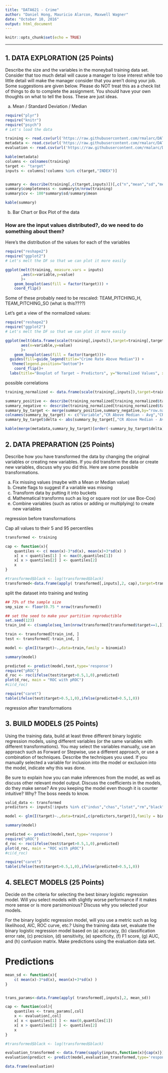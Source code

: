 ```yaml
---
title: "DATA621 - Crime"
author: "Daniel Hong, Mauricio Alarcon, Maxwell Wagner"
date: "October 10, 2016"
output: html_document
---
```


```r
knitr::opts_chunk$set(echo = TRUE)
```


* * * 


## 1. DATA EXPLORATION (25 Points)
Describe the size and the variables in the moneyball training data set. Consider that too much detail will cause a manager to lose interest while too little detail will make the manager consider that you aren't doing your job. Some suggestions are given below. Please do NOT treat this as a check list of things to do to complete the assignment. You should have your own thoughts on what to tell the boss. These are just ideas.

a. Mean / Standard Deviation / Median

```r
require("plyr")
require("knitr")
require("psych")
# Let's load the data

training <- read.csv(url('https://raw.githubusercontent.com/rmalarc/DATA621/master/hw03/crime-training-data.csv'))
metadata <- read.csv(url('https://raw.githubusercontent.com/rmalarc/DATA621/master/hw03/crime-metadata.csv'))
evaluation <- read.csv(url('https://raw.githubusercontent.com/rmalarc/DATA621/master/hw03/crime-evaluation-data.csv'))

kable(metadata)
columns <- colnames(training)
target <- "target"
inputs <- columns[!columns %in% c(target,"INDEX")]


summary <- describe(training[,c(target,inputs)])[,c("n","mean","sd","median","min","max")]
summary$completeness <- summary$n/nrow(training)
summary$cv <- 100*summary$sd/summary$mean

kable(summary)

```

b. Bar Chart or Box Plot of the data

### How are the input values distributed?, do we need to do something about them?

Here's the distribution of the values for each of the variables

```r
require("reshape2")
require("ggplot2")
# Let's melt the DF so that we can plot it more easily

ggplot(melt(training, measure.vars = inputs)
       ,aes(x=variable,y=value)
       )+
    geom_boxplot(aes(fill = factor(target))) +
    coord_flip()
```

Some of these probably need to be rescaled: TEAM_PITCHING_H, TEAM_PITCHING_SO  (what is this????)

Let's get a view of the normalized values:

```r
require("reshape2")
require("ggplot2")
# Let's melt the DF so that we can plot it more easily

ggplot(melt(data.frame(scale(training[,inputs]),target=training[,target]), measure.vars = inputs),
       aes(x=variable,y=value)
       )+
    geom_boxplot(aes(fill = factor(target)))+
  guides(fill=guide_legend(title="Crime Rate Above Median")) +
   theme(legend.position="bottom")+
    coord_flip()+
  labs(title="Boxplot of Target ~ Predictors", y="Normalized Values", x="Predictor")

```

possible correlations

```r

training_normalized <- data.frame(scale(training[,inputs]),target=training[,target])

summary_positive <- describe(training_normalized[training_normalized$target==1,c(target,inputs)])[,c("mean","n")]
summary_negative <- describe(training_normalized[training_normalized$target==0,c(target,inputs)])[,c("mean","n")]
summary_by_target <- merge(summary_positive,summary_negative,by="row.names")
colnames(summary_by_target) <- c("Variable","CR Above Median - Avg","CR Above Median - n","CR Below Median - Avg", "CR Below Median - n")
summary_by_target$delta <- abs(summary_by_target[,"CR Above Median - Avg"]-summary_by_target[,"CR Below Median - Avg"])

kable(merge(metadata,summary_by_target)[order(-summary_by_target$delta),])
```



## 2. DATA PREPARATION (25 Points)
Describe how you have transformed the data by changing the original variables or creating new variables. If you did transform the data or create new variables, discuss why you did this. Here are some possible transformations.

a. Fix missing values (maybe with a Mean or Median value)
b. Create flags to suggest if a variable was missing
c. Transform data by putting it into buckets
d. Mathematical transforms such as log or square root (or use Box-Cox)
e. Combine variables (such as ratios or adding or multiplying) to create new variables


regression before transformations



Cap all values to their 5 and 95 percentiles

```r

transformed <- training

cap <- function(x){
    quantiles <- c( mean(x)-3*sd(x), mean(x)+3*sd(x) )
    x[ x < quantiles[1] ] <- max(0,quantiles[1])
    x[ x > quantiles[2] ] <- quantiles[2]
    x
}

#transformed$black <- log(transformed$black)
transformed<-data.frame(apply( transformed[,inputs],2, cap),target=transformed$target)


```


split the dataset into training and testing

```r


## 75% of the sample size
smp_size <- floor(0.75 * nrow(transformed))

## set the seed to make your partition reproductible
set.seed(123)
train_ind <- c(sample(seq_len(nrow(transformed[transformed$target==1,])), size = smp_size/2),sample(seq_len(nrow(transformed[transformed$target==0,])), size = smp_size/2))

train <- transformed[train_ind, ]
test <- transformed[-train_ind, ]
```



```r

model <- glm(I(target)~.,data=train,family = binomial)

summary(model)

predicted <- predict(model,test,type='response')
require("pROC")
d_roc <- roc(ifelse(test$target>0.5,1,0),predicted)
plot(d_roc, main = "ROC with pROC")
#ci(d_roc)

require("caret")
table(ifelse(test$target>0.5,1,0),ifelse(predicted>0.5,1,0))

```


regression after transformations




## 3. BUILD MODELS (25 Points)

Using the training data, build at least three different binary logistic regression models, using different variables (or the same variables with different transformations). You may select the variables manually, use an approach such as Forward or Stepwise, use a different approach, or use a combination of techniques. Describe the techniques you used. If you manually selected a variable for inclusion into the model or exclusion into the model, indicate why this was done.

Be sure to explain how you can make inferences from the model, as well as discuss other relevant model output. Discuss the coefficients in the models, do they make sense? Are you keeping the model even though it is counter intuitive? Why? The boss needs to know.

```r
valid_data <- transformed
predictors <- inputs[!inputs %in% c("indus","chas","lstat","rm","black","zn")]

model <- glm(I(target)~.,data=train[,c(predictors,target)],family = binomial)

summary(model)

predicted <- predict(model,test,type='response')
require("pROC")
d_roc <- roc(ifelse(test$target>0.5,1,0),predicted)
plot(d_roc, main = "ROC with pROC")
#ci(d_roc)

require("caret")
table(ifelse(test$target>0.5,1,0),ifelse(predicted>0.5,1,0))

```


## 4. SELECT MODELS (25 Points)

Decide on the criteria for selecting the best binary logistic regression model. Will you select models with slightly worse performance if it makes more sense or is more parsimonious? Discuss why you selected your models. 

For the binary logistic regression model, will you use a metric such as log likelihood, AIC, ROC curve, etc.? Using the training data set, evaluate the binary logistic regression model based on (a) accuracy, (b) classification error rate, (c) precision, (d) sensitivity, (e) specificity, (f) F1 score, (g) AUC, and (h) confusion matrix. Make predictions using the evaluation data set.


# Predictions

```r

mean_sd <- function(x){
    c( mean(x)-3*sd(x), mean(x)+3*sd(x) )
}


trans_params<-data.frame(apply( transformed[,inputs],2, mean_sd))

cap <- function(col){
    quantiles <- trans_params[,col]
    x <- evaluation[,col]
    x[ x < quantiles[1] ] <- max(0,quantiles[1])
    x[ x > quantiles[2] ] <- quantiles[2]
    x
}

#transformed$black <- log(transformed$black)

evaluation_transformed <- data.frame(sapply(inputs,function(x){cap(x)}))
evaluation$predict <- predict(model,evaluation_transformed,type='response')>0.5

data.frame(evaluation)
```